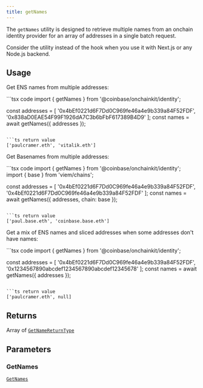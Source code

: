 ```yaml
---
title: getNames
---
```



The `getNames` utility is designed to retrieve multiple names from an onchain identity
provider for an array of addresses in a single batch request.

Consider the utility instead of the hook when you
use it with Next.js or any Node.js backend.

## Usage

Get ENS names from multiple addresses:

<CodeGroup>
```tsx code
import { getNames } from '@coinbase/onchainkit/identity';

const addresses = [
  '0x4bEf0221d6F7Dd0C969fe46a4e9b339a84F52FDF',
  '0x838aD0EAE54F99F1926dA7C3b6bFbF617389B4D9'
];
const names = await getNames({ addresses });
```

```ts return value
['paulcramer.eth', 'vitalik.eth']
```
</CodeGroup>

Get Basenames from multiple addresses:

<CodeGroup>
```tsx code
import { getNames } from '@coinbase/onchainkit/identity';
import { base } from 'viem/chains';

const addresses = [
  '0x4bEf0221d6F7Dd0C969fe46a4e9b339a84F52FDF',
  '0x4bEf0221d6F7Dd0C969fe46a4e9b339a84F52FDF'
];
const names = await getNames({ addresses, chain: base });
```

```ts return value
['paul.base.eth', 'coinbase.base.eth']
```
</CodeGroup>

Get a mix of ENS names and sliced addresses when some addresses don't have names:

<CodeGroup>
```tsx code
import { getNames } from '@coinbase/onchainkit/identity';

const addresses = [
  '0x4bEf0221d6F7Dd0C969fe46a4e9b339a84F52FDF',
  '0x1234567890abcdef1234567890abcdef12345678'
];
const names = await getNames({ addresses });
```

```ts return value
['paulcramer.eth', null]
```
</CodeGroup>

## Returns

Array of [`GetNameReturnType`](/onchainkit/identity/types#getnamereturntype)

## Parameters

### GetNames

[`GetNames`](/onchainkit/identity/types#getnames) 


